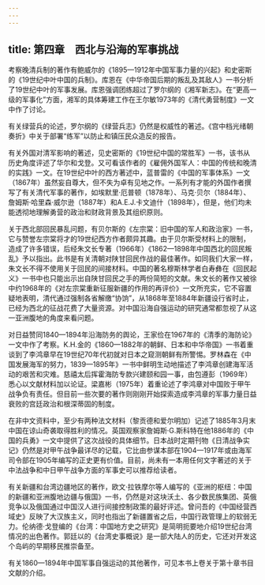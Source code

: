 ```yaml
---
---
---
```

title: 第四章　西北与沿海的军事挑战
---



考察晚清兵制的著作有鲍威尔的《1895—1912年中国军事力量的兴起》和史密斯的《19世纪中叶中国的兵制》。库恩在《中华帝国后期的叛乱及其敌人》一书分析了19世纪中叶的军事发展。库恩强调团练超过了罗尔纲的《湘军新志》。在“更高一级的军事化”方面，湘军的具体筹建工作在王尔敏1973年的《清代勇营制度》一文中作了讨论。

有关绿营兵的论述，罗尔纲的《绿营兵志》仍然是权威性的著述。《宫中档光绪朝奏折》中关于部署“练军”以防止和镇压民众造反的报告。

有关外国对清军影响的著述，见史密斯的《19世纪中国的常胜军》一书，该书从历史角度评述了华尔和戈登。又可看该作者的《雇佣外国军人：中国的传统和晚清的实践》一文。在19世纪中叶的西方著述中，蓝普雷的《中国的军事体系》一文（1867年）虽然妄自尊大，但不失为卓有见地之作。一系列有才能的外国作者撰写了有关清代军事的著作，如埃默里·厄普顿（1878年）、马克·贝尔（1884年）、詹姆斯·哈里森·威尔逊（1887年）和A.E.J.卡文迪什（1898年），但是，他们均未能透彻地理解勇营的政治和财政背景及其组织原则。

关于西北部回民暴乱问题，有贝尔斯的《左宗棠：旧中国的军人和政治家》一书，它与赞誉左宗棠将才的19世纪西方作者颇异其趣。由于贝尔斯受材料上的限制，造成了许多错误，后经朱文长专著（1966年）《1862—1898年中国西北的回民叛乱》予以指出。此书是有关清朝对陕甘回民作战的最佳著作。如同我们大家一样，朱文长不得不使用关于回民的间接材料。中国的著名穆斯林学者白寿彝在《回民起义》一书中也只能出示出自陕甘回民之手的两份简短的文献。朱文长的著作又被徐中约1968年的《对左宗棠重新征服新疆的作用的再评价》一文所充实，它不容置疑地表明，清代通过强制各省解缴“协饷”，从1868年至1884年新疆设行省时止，已经为西北的征战花费了大量资源。对中国沿海自强运动的研究通常都忽视了从这一亚洲腹地的角度来看问题。

对日益赞同1840—1894年沿海防务的舆论，王家俭在1967年的《清季的海防论》一文中作了考察。K.H.金的《1860—1882年的朝鲜、日本和中华帝国》一书着重谈到了李鸿章早在19世纪70年代初就对日本之窥测朝鲜有所警惕。罗林森在《中国发展海军的努力，1839—1895年》一书中鲜明生动地描述了李鸿章创建海军活动的艰苦和灾难。慈禧太后挥霍海防专款兴建颐和园一事，由包遵彭（1969年）悉心以文献材料加以论证。梁嘉彬（1975年）着重论述了李鸿章对中国败于甲午战争负有责任。但目前一些次要的著作则刚刚开始探索造成李鸿章的军事力量日益衰败的宫廷政治和根深蒂固的制度。

在非中文资料中，至少有两种法文材料（黎贡德和爱尔明加）记述了1885年3月末中国在谅山奇袭取得胜利的情况。英国观察家詹姆斯·G.斯科特在他1886年的《中国的兵勇》一文中提供了这次战役的具体细节。日本战时定期刊物《日清战争实记》仍然是对甲午战争最详尽的记载，它比由参谋本部在1904—1917年或由海军司令部在1905年编写的正史更有价值。目前，尚未有一本用任何文字著述的关于中法战争和中日甲午战争方面的军事史可以推荐给读者。

有关新疆和台湾边疆地区的著作，欧文·拉铁摩尔等人编写的《亚洲的枢纽：中国的新疆和亚洲腹地边疆与俄国》一书，仍然是对这块沃土、各少数民族集团、英俄竞争以及俄国通过中国汉人进行间接控制政策的最好评述。曾问吾的《中国经营西域史》反映了大汉族主义，同时也指出了新疆置省之后，中国行政管理上的软弱无力。伦纳德·戈登编的《台湾：中国地方史之研究》是简明扼要地介绍19世纪台湾情况的出色著作。郭廷以的《台湾史事概说》是一部大陆人的历史，它还对开发这个岛屿的早期移民推崇备至。

有关1860—1894年中国军事自强运动的其他著作，可见本书上卷关于第十章书目文献的介绍。